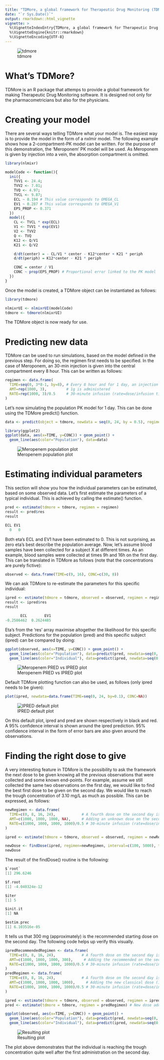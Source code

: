```yaml
---
title: "TDMore, a global framework for Therapeutic Drug Monitoring (TDM)"
date: "`r Sys.Date()`"
output: rmarkdown::html_vignette
vignette: >
  %\VignetteIndexEntry{TDMore, a global framework for Therapeutic Drug Monitoring (TDM)}
  %\VignetteEngine{knitr::rmarkdown}
  %\VignetteEncoding{UTF-8}
---
```

![tdmore](tdmore_logo.JPG)

# What's TDMore?

TDMore is an R package that attemps to provide a global framework for making Therapeutic Drug Monitoring software. It is designed not only for the pharmacometricians but also for the physicians.

# Creating your model

There are several ways telling TDMore what your model is. The easiest way is to provide the model in the form of a nxlmir model. The following example shows how a 2-compartment-PK model can be written. For the purpose of this demonstration, the 'Meroponem' PK model will be used. As Meroponem is given by injection into a vein, the absorption compartment is omitted.

```r
library(nlmixr)

modelCode <- function(){
  ini({
    TVV1 <- 24.4;
    TVV2 <- 7.01;
    TVQ <- 4.97;
    TVCL <- 9.87;
    ECL ~ 0.194 # This value corresponds to OMEGA_CL
    EV1 ~ 0.287 # This value corresponds to OMEGA_V1
    EPS_PROP <- 0.371
  })
  model({
    CL <- TVCL * exp(ECL)
    V1 <- TVV1 * exp(EV1)
    V2 <- TVV2
    Q <- TVQ
    K12 <- Q/V1
    K21 <- Q/V2

    d/dt(center) = - CL/V1 * center - K12*center + K21 * periph
    d/dt(periph) = K12*center - K21 * periph

    CONC = center / V1
    CONC ~ prop(EPS_PROP) # Proportional error linked to the PK model
  })
}

```

Once the model is created, a TDMore object can be instantiated as follows:

```r
library(tdmore)

nlmixrUI <- nlmixrUI(modelCode)
tdmore <- tdmore(nlmixrUI)
```

The TDMore object is now ready for use.

# Predicting new data

TDMore can be used to run simulations, based on the model defined in the previous step. For doing so, the regimen first needs to be specified. In the case of Meroponem, an 30-min injection is given into the central compartment every 8 hour. This can be written as follows:

```r
regimen <- data.frame(
  TIME=seq(0, 3*8-1, by=8), # Every 8 hour and for 1 day, an injection is given
  AMT=rep(1000, 3),         # 1g is administered
  RATE=rep(1000, 3)/0.5     # 30-minute infusion (rate=dose/infusion time)
)
```

Let's now simulating the population PK model for 1 day. This can be done using the TDMore predict() function.

```r
data <- predict(object = tdmore, newdata = seq(0, 24, by = 0.5), regimen = regimen)

library(ggplot2)
ggplot(data, aes(x=TIME, y=CONC)) + geom_point() +
  geom_line(aes(color="Population"), data=data)

```

![Meropenem population plot](meropenem_simulation.png)

# Estimating individual parameters

This section will show you how the individual parameters can be estimated, based on some observed data. Let's first estimate the parameters of a typical individual. This is achieved by calling the estimate() function.

```r
pred <- estimate(tdmore = tdmore, regimen = regimen)
result <- pred$res
result
```
```c
ECL EV1 
  0   0
```

Both eta's ECL and EV1 have been estimated to 0. This is not surprising, as zero eta's best describe the population average.
Now, let's assume blood samples have been collected for a subject X at different times. As an example, blood samples were collected at times 9h and 16h on the first day. This can be translated in TDMore as follows (note that the concentrations are purely fictive):

```r
observed <- data.frame(TIME=c(9, 16), CONC=c(30, 8))
```

We can ask TDMore to re-estimate the parameters for this specific individual:

```r
ipred <- estimate(tdmore = tdmore, observed = observed, regimen = regimen)
result <- ipred$res
result
```
```c
       ECL        EV1 
-0.2586462  0.2624485
```

Eta's from the 'res' array maximise altogether the likelihood for this specific subject. Predictions for the population (pred) and this specific subject (ipred) can be compared by doing: 

```r
ggplot(observed, aes(x=TIME, y=CONC)) + geom_point() +
  geom_line(aes(color="Population"), data=predict(pred, newdata=seq(0, 24, by=0.1))) +
  geom_line(aes(color="Individual"), data=predict(ipred, newdata=seq(0, 24, by=0.1)))
```

![Meropenem PRED vs IPRED plot](meropenem_pred_ipred.png)

Default TDMore plotting function can also be used, as follows (only ipred needs to be given):

```r
plot(ipred, newdata=data.frame(TIME=seq(0, 24, by=0.1), CONC=NA))
```

![IPRED default plot](default_ipred_plot.png)

On this default plot, ipred and pred are shown respectively in black and red. A 95% confidence interval is shown around the ipred prediction. 95% confidence interval in the form of error bars are also given around the observations.

# Finding the right dose to give

A very interesting feature in TDMore is the possibility to ask the framework the next dose to be given knowing all the previous observations that were collected and some known end-points. For example, assume we still collected the same two observations on the first day, we would like to find the best first dose to be given on the second day. We would like to reach the trough concentration of 3.10 mg/L as much as possible. This can be expressed, as follows:

```r
newRegimen <- data.frame(
  TIME=c(0, 8, 16, 24),            # A fourth dose on the second day is added
  AMT=c(1000, 1000, 1000, NA),     # Adding an unknown dose on the secon day
  RATE=c(1000, 1000, 1000, 1000)/0.5 # 30-minute infusion (rate=dose/infusion time)
)

ipred <- estimate(tdmore = tdmore, observed = observed, regimen = newRegimen) #  Optional step

newDose <- findDose(ipred, regimen=newRegimen, interval=c(100, 5000), target=data.frame(TIME=32, CONC=3.1))
newDose
```

The result of the findDose() routine is the following:

```c
$`root`
[1] 296.6246

$f.root
[1] -4.040324e-12

$iter
[1] 5

$init.it
[1] NA

$estim.prec
[1] 6.103516e-05
```
It tells us that 300 mg (approximately) is the recommended starting dose on the second day. The following code helps up verify this visually.

```r
ipredRecommendedRegimen <- data.frame(
  TIME=c(0, 8, 16, 24),            # A fourth dose on the second day is added
  AMT=c(1000, 1000, 1000, 300),     # Adding the recommended on the second day
  RATE=c(1000, 1000, 1000, 1000)/0.5 # 30-minute infusion (rate=dose/infusion time)
)
predRegimen <- data.frame(
  TIME=c(0, 8, 16, 24),            # A fourth dose on the second day is added
  AMT=c(1000, 1000, 1000, 1000),     # Adding the new classical dose (1g)
  RATE=c(1000, 1000, 1000, 1000)/0.5 # 30-minute infusion (rate=dose/infusion time)
)

ipred <- estimate(tdmore = tdmore, observed = observed, regimen = ipredRecommendedRegimen) # New dose added in regimen
pred <- estimate(tdmore = tdmore, regimen = predRegimen) # New dose added in regimen

ggplot(observed, aes(x=TIME, y=CONC)) + geom_point() +
  geom_line(aes(color="Population"), data=predict(pred, newdata=seq(0, 32, by=0.1))) +
  geom_line(aes(color="Individual"), data=predict(ipred, newdata=seq(0, 32, by=0.1)))
```

![Resulting plot](find_dose_result_plot.png)

The plot above demonstrates that the individual is reaching the trough concentration quite well after the first administration on the second day. 

